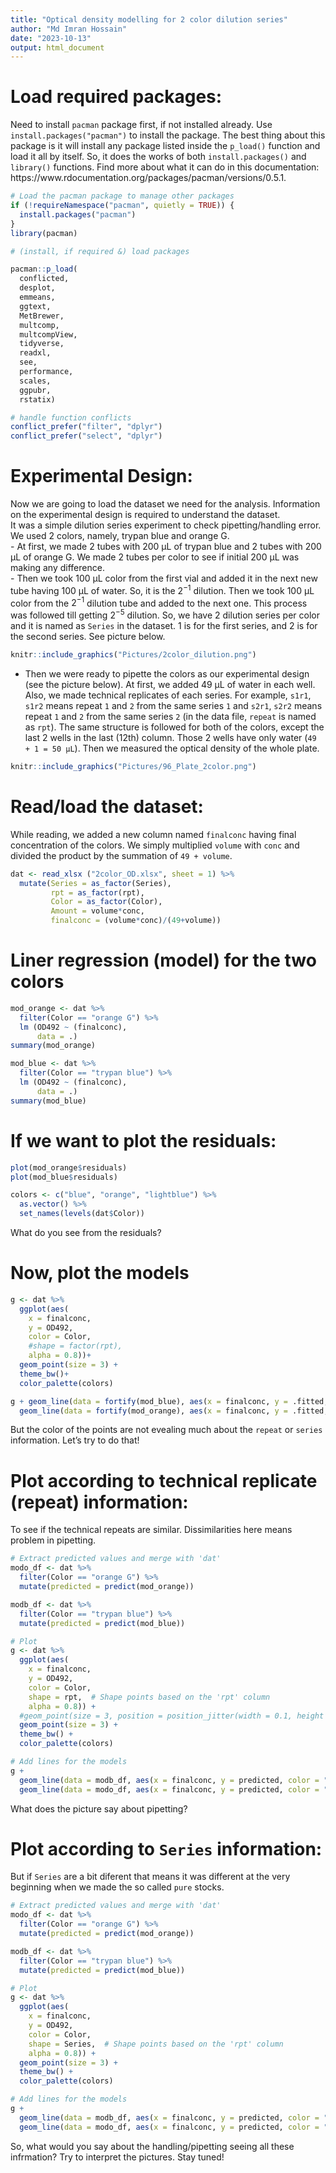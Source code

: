 ```yaml
---
title: "Optical density modelling for 2 color dilution series"
author: "Md Imran Hossain"
date: "2023-10-13"
output: html_document
---
```


# Load required packages:
Need to install `pacman` package first, if not installed already. Use `install.packages("pacman")` to install the package. The best thing about this package is it will install any package listed inside the `p_load()` function and load it all by itself. So, it does the works of both `install.packages()` and `library()` functions. Find more about what it can do in this documentation: https://www.rdocumentation.org/packages/pacman/versions/0.5.1.
```r
# Load the pacman package to manage other packages
if (!requireNamespace("pacman", quietly = TRUE)) {
  install.packages("pacman")
}
library(pacman)

# (install, if required &) load packages

pacman::p_load(
  conflicted,
  desplot,
  emmeans,
  ggtext,
  MetBrewer,
  multcomp,
  multcompView,
  tidyverse, 
  readxl,
  see,
  performance, 
  scales, 
  ggpubr, 
  rstatix)

# handle function conflicts
conflict_prefer("filter", "dplyr") 
conflict_prefer("select", "dplyr")
```
# Experimental Design:  

Now we are going to load the dataset we need for the analysis. Information on the experimental design is required to understand the dataset.  
It was a simple dilution series experiment to check pipetting/handling error. We used 2 colors, namely, trypan blue and orange G.   
- At first, we made 2 tubes with 200 µL of trypan blue and 2 tubes with 200 µL of orange G. We made 2 tubes per color to see if initial 200 µL was making any difference.    
- Then we took 100 µL color from the first vial and added it in the next new tube having 100 µL of water. So, it is the $2^{-1}$ dilution. Then we took 100 µL color from the $2^{-1}$ dilution tube and added to the next one. This process was followed till getting $2^{-5}$ dilution. So, we have 2 dilution series per color and it is named as `Series` in the dataset. 1 is for the first series, and 2 is for the second series. See picture below.    

```r
knitr::include_graphics("Pictures/2color_dilution.png")
```
- Then we were ready to pipette the colors as our experimental design (see the picture below). At first, we added 49 µL of water in each well. Also, we made technical replicates of each series. For example, `s1r1`, `s1r2` means repeat `1` and `2` from the same series `1` and `s2r1`, `s2r2` means repeat `1` and `2` from the same series `2` (in the data file, `repeat` is named as `rpt`). The same structure is followed for both of the colors, except the last 2 wells in the last (12th) column. Those 2 wells have only water (`49 + 1 = 50 µL`). Then we measured the optical density of the whole plate.    


```r
knitr::include_graphics("Pictures/96_Plate_2color.png")
```
# Read/load the dataset:
While reading, we added a new column named `finalconc` having final concentration of the colors. We simply multiplied `volume` with `conc` and divided the product by the summation of `49 + volume`.
```r
dat <- read_xlsx ("2color_OD.xlsx", sheet = 1) %>% 
  mutate(Series = as_factor(Series),
         rpt = as_factor(rpt),
         Color = as_factor(Color), 
         Amount = volume*conc, 
         finalconc = (volume*conc)/(49+volume))
```

# Liner regression (model) for the two colors
```r
mod_orange <- dat %>% 
  filter(Color == "orange G") %>% 
  lm (OD492 ~ (finalconc), 
      data = .)
summary(mod_orange)

mod_blue <- dat %>% 
  filter(Color == "trypan blue") %>% 
  lm (OD492 ~ (finalconc), 
      data = .)
summary(mod_blue)
```
# If we want to plot the residuals:  
```r
plot(mod_orange$residuals)
plot(mod_blue$residuals)

colors <- c("blue", "orange", "lightblue") %>% 
  as.vector() %>%  
  set_names(levels(dat$Color))
```
What do you see from the residuals?  

# Now, plot the models
```r
g <- dat %>% 
  ggplot(aes(
    x = finalconc,
    y = OD492, 
    color = Color,
    #shape = factor(rpt), 
    alpha = 0.8))+
  geom_point(size = 3) +
  theme_bw()+
  color_palette(colors)

g + geom_line(data = fortify(mod_blue), aes(x = finalconc, y = .fitted, color = "blue"))+
  geom_line(data = fortify(mod_orange), aes(x = finalconc, y = .fitted, color = "orange"))
```

But the color of the points are not evealing much about the `repeat` or `series` information. Let's try to do that!  

# Plot according to technical replicate (repeat) information:  
To see if the technical repeats are similar. Dissimilarities here means problem in pipetting.
```r
# Extract predicted values and merge with 'dat'
modo_df <- dat %>% 
  filter(Color == "orange G") %>% 
  mutate(predicted = predict(mod_orange))

modb_df <- dat %>% 
  filter(Color == "trypan blue") %>% 
  mutate(predicted = predict(mod_blue))

# Plot
g <- dat %>% 
  ggplot(aes(
    x = finalconc,
    y = OD492, 
    color = Color,
    shape = rpt,  # Shape points based on the 'rpt' column
    alpha = 0.8)) +
  #geom_point(size = 3, position = position_jitter(width = 0.1, height = 0.2)) +
  geom_point(size = 3) +
  theme_bw() +
  color_palette(colors)

# Add lines for the models
g + 
  geom_line(data = modb_df, aes(x = finalconc, y = predicted, color = "blue")) +
  geom_line(data = modo_df, aes(x = finalconc, y = predicted, color = "orange"))
```
What does the picture say about pipetting?

# Plot according to `Series` information:  
But if `Series` are a bit diferent that means it was different at the very beginning when we made the so called `pure` stocks. 
```r
# Extract predicted values and merge with 'dat'
modo_df <- dat %>% 
  filter(Color == "orange G") %>% 
  mutate(predicted = predict(mod_orange))

modb_df <- dat %>% 
  filter(Color == "trypan blue") %>% 
  mutate(predicted = predict(mod_blue))

# Plot
g <- dat %>% 
  ggplot(aes(
    x = finalconc,
    y = OD492, 
    color = Color,
    shape = Series,  # Shape points based on the 'rpt' column
    alpha = 0.8)) +
  geom_point(size = 3) +
  theme_bw() +
  color_palette(colors)

# Add lines for the models
g + 
  geom_line(data = modb_df, aes(x = finalconc, y = predicted, color = "blue")) +
  geom_line(data = modo_df, aes(x = finalconc, y = predicted, color = "orange"))
```
So, what would you say about the handling/pipetting seeing all these infrmation? Try to interpret the pictures. 
Stay tuned!
